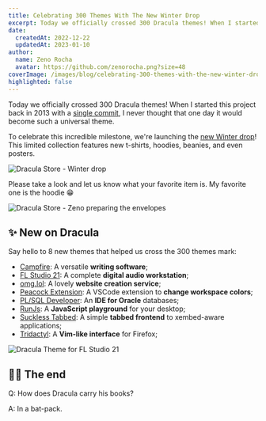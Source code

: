 ```yaml
---
title: Celebrating 300 Themes With The New Winter Drop
excerpt: Today we officially crossed 300 Dracula themes! When I started this project back in 2013 with a single commit.
date:
  createdAt: 2022-12-22
  updatedAt: 2023-01-10
author:
  name: Zeno Rocha
  avatar: https://github.com/zenorocha.png?size=48
coverImage: /images/blog/celebrating-300-themes-with-the-new-winter-drop-a.png
highlighted: false
---
```


Today we officially crossed 300 Dracula themes! When I started this project back in 2013 with a [single commit](https://github.com/dracula/dracula-theme/commit/7e4d17ade6a54b7b7d8037a0d2160a293f17ef5c), I never thought that one day it would become such a universal theme.

To celebrate this incredible milestone, we're launching the [new Winter drop](/shop)! This limited collection features new t-shirts, hoodies, beanies, and even posters.

![Dracula Store - Winter drop](/images/blog/celebrating-300-themes-with-the-new-winter-drop-a.png)

Please take a look and let us know what your favorite item is. My favorite one is the hoodie 😁

![Dracula Store - Zeno preparing the envelopes](/images/blog/celebrating-300-themes-with-the-new-winter-drop-b.png)

## ✨ New on Dracula

Say hello to 8 new themes that helped us cross the 300 themes mark:

- [Campfire](/campfire): A versatile **writing software**;
- [FL Studio 21](/fl-studio-21): A complete **digital audio workstation**;
- [omg.lol](/omglol): A lovely **website creation service**;
- [Peacock Extension](/peacock-extension): A VSCode extension to **change workspace colors**;
- [PL/SQL Developer](/plsql-developer): An **IDE for Oracle** databases;
- [RunJs](/runjs): A **JavaScript playground** for your desktop;
- [Suckless Tabbed](/suckless-tabbed): A simple **tabbed frontend** to xembed-aware applications;
- [Tridactyl](/tridactyl): A **Vim-like interface** for Firefox;

![Dracula Theme for FL Studio 21](/images/blog/celebrating-300-themes-with-the-new-winter-drop-c.png)

## 👋🏻 The end

Q: How does Dracula carry his books?

A: In a bat-pack.
